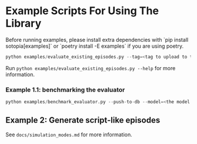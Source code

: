 
# Example Scripts For Using The Library

<Callout type="info" emoji="ℹ️">
  Before running examples, please install extra dependencies with `pip install sotopia[examples]` or `poetry install -E examples` if you are using poetry.
</Callout>

```python
python examples/evaluate_existing_episodes.py --tag=<tag to upload to the database> --model=<the model used to re-evaluate the existing episodes> --batch_size=<batch size used for evaluation> --push-to-db
```

Run ```python examples/evaluate_existing_episodes.py --help``` for more information.

### Example 1.1: benchmarking the evaluator
```python
python examples/benchmark_evaluator.py --push-to-db --model=<the model used to be evaluated as evaluator> --tag=<tag to upload to the database> --batch_size=10
```

## Example 2: Generate script-like episodes
See `docs/simulation_modes.md` for more information.
